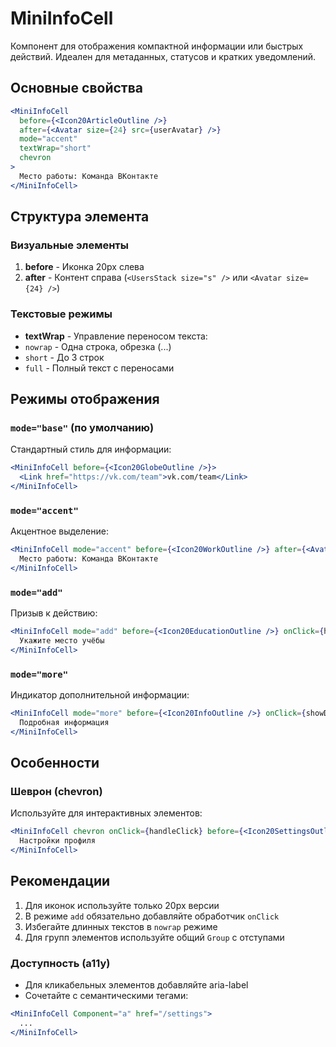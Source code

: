 <Overview>

# MiniInfoCell

Компонент для отображения компактной информации или быстрых действий. Идеален для метаданных, статусов и кратких уведомлений.

</Overview>

## Основные свойства

```jsx
<MiniInfoCell
  before={<Icon20ArticleOutline />}
  after={<Avatar size={24} src={userAvatar} />}
  mode="accent"
  textWrap="short"
  chevron
>
  Место работы: Команда ВКонтакте
</MiniInfoCell>
```

## Структура элемента

### Визуальные элементы

1. **before** - Иконка 20px слева
2. **after** - Контент справа (`<UsersStack size="s" />` или `<Avatar size={24} />`)

### Текстовые режимы

- **textWrap** - Управление переносом текста:
- `nowrap` - Одна строка, обрезка (...)
- `short` - До 3 строк
- `full` - Полный текст с переносами

## Режимы отображения

### `mode="base"` (по умолчанию)

Стандартный стиль для информации:

```jsx
<MiniInfoCell before={<Icon20GlobeOutline />}>
  <Link href="https://vk.com/team">vk.com/team</Link>
</MiniInfoCell>
```

### `mode="accent"`

Акцентное выделение:

```jsx
<MiniInfoCell mode="accent" before={<Icon20WorkOutline />} after={<Avatar size={24} />}>
  Место работы: Команда ВКонтакте
</MiniInfoCell>
```

### `mode="add"`

Призыв к действию:

```jsx
<MiniInfoCell mode="add" before={<Icon20EducationOutline />} onClick={handleAddEducation} chevron>
  Укажите место учёбы
</MiniInfoCell>
```

### `mode="more"`

Индикатор дополнительной информации:

```jsx
<MiniInfoCell mode="more" before={<Icon20InfoOutline />} onClick={showDetails} chevron>
  Подробная информация
</MiniInfoCell>
```

## Особенности

### Шеврон (chevron)

Используйте для интерактивных элементов:

```jsx
<MiniInfoCell chevron onClick={handleClick} before={<Icon20SettingsOutline />}>
  Настройки профиля
</MiniInfoCell>
```

## Рекомендации

1. Для иконок используйте только 20px версии
2. В режиме `add` обязательно добавляйте обработчик `onClick`
3. Избегайте длинных текстов в `nowrap` режиме
4. Для групп элементов используйте общий `Group` с отступами

### Доступность (a11y)

- Для кликабельных элементов добавляйте aria-label
- Сочетайте с семантическими тегами:

```jsx static
<MiniInfoCell Component="a" href="/settings">
  ...
</MiniInfoCell>
```
